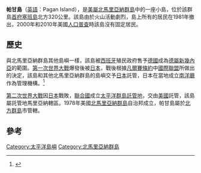 {{Infobox Islands
| name             = 帕甘島<br>Pagan Island
| image name       = 
| image caption    = 
| image size       =
| locator map      = 
| map_custom       = 
| native name      =
| native name link =
| nickname         =
| location         = [[太平洋|太平洋]]
| coordinates      = {{coord|18|8|N|145|48|E|type:mountain_region:US-MP}}
| archipelago      = [[馬里亞納群島|馬里亞納群島]]
| total islands    =
| major islands    =
| area_km2         = 47.32
| length_km =
| width_km =
| highest mount    =
| elevation_m =
| country                           = {{USA}}
| country admin divisions title     = 自治邦
| country admin divisions           = {{flag|Northern Mariana Islands}}
| country largest city              =
| country largest city population   =
| population       = 0<ref>[http://www.census.gov/Press-Release/www/2001/cb01cn173.html 2000 Population: Counts for the Commonwealth of the Northern Mariana Islands] {{Wayback|url=http://www.census.gov/Press-Release/www/2001/cb01cn173.html |date=20100327184330 }} - Census Bureau Releases - July 3, 2001</ref>
| population as of = 
| density_km2 =
| ethnic groups    =
| additional info  =
}}

'''帕甘島'''（[[英語|英語]]：Pagan Island），是[[北馬里亞納群島|美屬北馬里亞納群島]]中的一座小島，位於該群島[[首府|首府]][[塞班島|塞班島]]北方320公里。該島由於火山活動劇烈，島上所有的居民在1981年撤出，2000年和2010年美國[[人口普查|人口普查]]時該島沒有固定居民。

==歷史==
與北馬里亞納群島其他島嶼一樣，該島被[[西班牙|西班牙]]殖民政府售予[[德國|德國]]成為[[德屬新幾內亞|德屬新幾內亞]]的範圍。[[第一次世界大戰|第一次世界大戰]]爆發後被[[日本|日本]]，戰後根據[[凡爾賽條約|凡爾賽條約]]中[[國際聯盟|國際聯盟]]所做出的決定，該島和其他北馬里亞納群島的島嶼交予[[大日本帝國|日本]]託管，日本在當地成立[[南洋廳|南洋廳]]作為管理機構。<ref>{{cite web|first1=Akira |last1=Takizawa |first2=Allan |last2=Alsleben |url=http://www.dutcheastindies.webs.com/japan_garrison.html |title=Japanese garrisons on the by-passed Pacific Islands 1944-1945 |date=1999–2000 |work=Forgotten Campaign: The Dutch East Indies Campaign 1941-1942 |deadurl=yes |archiveurl=https://web.archive.org/web/20160106231303/http://www.dutcheastindies.webs.com/japan_garrison.html |archivedate=2016-01-06 }}</ref>

[[第二次世界大戰|第二次世界大戰]]因[[日本|日本]]戰敗，[[聯合國|聯合國]]成立[[太平洋群島託管地|太平洋群島託管地]]，交由[[美國|美國]]託管，該島屬託管地馬里亞納轄區。1978年美國[[北馬里亞納群島|北馬里亞納群島]]自治邦成立，帕甘島屬於[[北方群島|北方群島]]市管轄。

==參考==
{{reflist}}


[[Category:太平洋島嶼|Category:太平洋島嶼]]
[[Category:北馬里亞納群島|Category:北馬里亞納群島]]